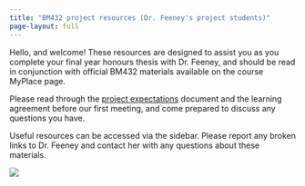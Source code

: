 ```yaml
---
title: "BM432 project resources (Dr. Feeney's project students)"
page-layout: full
---
```


Hello, and welcome! These resources are designed to assist you as you complete your final year honours thesis with Dr. Feeney, and should be read in conjunction with official BM432 materials available on the course MyPlace page.

Please read through the [project expectations](expectations.qmd) document and the learning agreement before our first meeting, and come prepared to discuss any questions you have.

Useful resources can be accessed via the sidebar. Please report any broken links to Dr. Feeney and contact her with any questions about these materials.

![](image.png){fig-alt="image of a phylogenetic tree and several Petri plates with bacteria" fig-align="center"}
